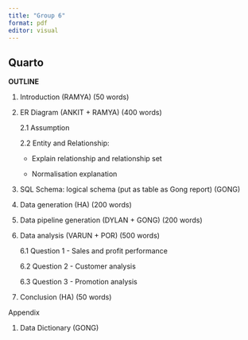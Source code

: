 ```yaml
---
title: "Group 6"
format: pdf
editor: visual
---
```


## Quarto

**OUTLINE**

1.  Introduction (RAMYA) (50 words)

2.  ER Diagram (ANKIT + RAMYA) (400 words)

    2.1 Assumption

    2.2 Entity and Relationship:

    -   Explain relationship and relationship set

    -   Normalisation explanation

3.  SQL Schema: logical schema (put as table as Gong report) (GONG)

4.  Data generation (HA) (200 words)

5.  Data pipeline generation (DYLAN + GONG) (200 words)

6.  Data analysis (VARUN + POR) (500 words)

    6.1 Question 1 - Sales and profit performance

    6.2 Question 2 - Customer analysis

    6.3 Question 3 - Promotion analysis

7.  Conclusion (HA) (50 words)

Appendix

1.  Data Dictionary (GONG)
